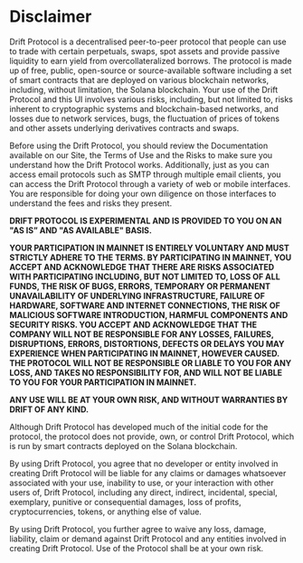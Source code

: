 # Disclaimer

Drift Protocol is a decentralised peer-to-peer protocol that people can use to trade with certain perpetuals, swaps, spot assets and provide passive liquidity to earn yield from overcollateralized borrows. The protocol is made up of free, public, open-source or source-available software including a set of smart contracts that are deployed on various blockchain networks, including, without limitation, the Solana blockchain. Your use of the Drift Protocol and this UI involves various risks, including, but not limited to, risks inherent to cryptographic systems and blockchain-based networks, and losses due to network services, bugs, the fluctuation of prices of tokens and other assets underlying derivatives contracts and swaps.

Before using the Drift Protocol, you should review the Documentation available on our Site, the Terms of Use and the Risks to make sure you understand how the Drift Protocol works. Additionally, just as you can access email protocols such as SMTP through multiple email clients, you can access the Drift Protocol through a variety of web or mobile interfaces. You are responsible for doing your own diligence on those interfaces to understand the fees and risks they present.

**DRIFT PROTOCOL IS EXPERIMENTAL AND IS PROVIDED TO YOU ON AN "AS IS” AND "AS AVAILABLE" BASIS.**

**YOUR PARTICIPATION IN MAINNET IS ENTIRELY VOLUNTARY AND MUST STRICTLY ADHERE TO THE TERMS.  BY PARTICIPATING IN MAINNET, YOU ACCEPT AND ACKNOWLEDGE THAT THERE ARE RISKS ASSOCIATED WITH PARTICIPATING INCLUDING, BUT NOT LIMITED TO, LOSS OF ALL FUNDS, THE RISK OF BUGS, ERRORS, TEMPORARY OR PERMANENT UNAVAILABILITY OF UNDERLYING INFRASTRUCTURE, FAILURE OF HARDWARE, SOFTWARE AND INTERNET CONNECTIONS, THE RISK OF MALICIOUS SOFTWARE INTRODUCTION, HARMFUL COMPONENTS AND SECURITY RISKS. YOU ACCEPT AND ACKNOWLEDGE THAT THE COMPANY WILL NOT BE RESPONSIBLE FOR ANY LOSSES, FAILURES, DISRUPTIONS, ERRORS, DISTORTIONS, DEFECTS OR DELAYS YOU MAY EXPERIENCE WHEN PARTICIPATING IN MAINNET, HOWEVER CAUSED.  THE PROTOCOL WILL NOT BE RESPONSIBLE OR LIABLE TO YOU FOR ANY LOSS, AND TAKES NO RESPONSIBILITY FOR, AND WILL NOT BE LIABLE TO YOU FOR YOUR PARTICIPATION IN MAINNET.**

**ANY USE WILL BE AT YOUR OWN RISK, AND WITHOUT WARRANTIES BY DRIFT OF ANY KIND.**

Although Drift Protocol has developed much of the initial code for the protocol, the protocol does not provide, own, or control Drift Protocol, which is run by smart contracts deployed on the Solana blockchain.

By using Drift Protocol, you agree that no developer or entity involved in creating Drift Protocol will be liable for any claims or damages whatsoever associated with your use, inability to use, or your interaction with other users of, Drift Protocol, including any direct, indirect, incidental, special, exemplary, punitive or consequential damages, loss of profits, cryptocurrencies, tokens, or anything else of value.

By using Drift Protocol, you further agree to waive any loss, damage, liability, claim or demand against Drift Protocol and any entities involved in creating Drift Protocol. Use of the Protocol shall be at your own risk.